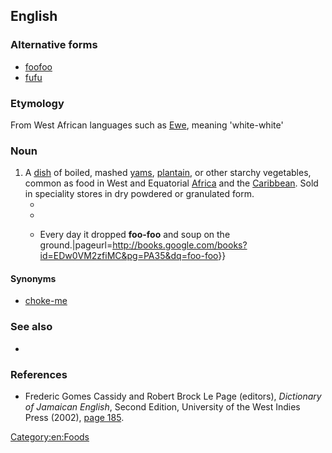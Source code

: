 {{also|foofoo|FooFoo|fufú}}

==English==
{{wikipedia|fufu|foo-foo}}

===Alternative forms===
* [[foofoo]]
* [[fufu]]

===Etymology===
From West African languages such as [[Ewe]], {{m|ln|fufú|}} meaning 'white-white'

===Noun===
{{en-noun|-}}

# A [[dish]] of boiled, mashed [[yam]]s, [[plantain]], or other starchy vegetables, common as food in West and Equatorial [[Africa]] and the [[Caribbean]]. Sold in speciality stores {{qualifier|US}} in dry powdered or granulated form.
#* {{quote-text|en|year=1958|author=[[w:Chinua_Achebe|Chinua Achebe]]|title=Things Fall Apart|chapter=11|passage=Ezinma and her mother sat on a mat on the floor after their supper of yam '''foo-foo''' and bitter-leaf soup.}}
#* {{quote-book|en|title=The concubine‎|page=45|author=Elechi Amadi|year=1991|passage=There was so much fish and meat in the soup that they had to put them on a separate plate, to facilitate the free movement of their balls of '''foo-foo''' in the soup}}
#* {{quote-book|en|title=Folk Stories from Southern Nigeria‎|page=35|author=Elphinstone Dayrell|year=2007|passage=The king, however, refused to do this; but as he was rather sorry for the tortoise, he said he would present him with a magic '''foo-foo''' tree, which would the tortoise and his family with food, {{...}} Every day it dropped '''foo-foo''' and soup on the ground.|pageurl=http://books.google.com/books?id=EDw0VM2zfiMC&pg=PA35&dq=foo-foo}}

====Synonyms====
* {{sense|dish of yams etc}} [[choke-me]] {{qualifier|Caribbean}}

===See also===
* {{l|en|foo-foo band}}

===References===
* Frederic Gomes Cassidy and Robert Brock Le Page (editors), ''Dictionary of Jamaican English‎'', Second Edition, University of the West Indies Press (2002), [http://books.google.com/books?id=_lmFzFgsTZYC&pg=PA185&dq=foo-foo page 185].

[[Category:en:Foods]]